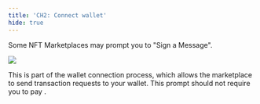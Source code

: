 ```yaml
---
title: 'CH2: Connect wallet'
hide: true
---
```


Some NFT Marketplaces may prompt you to "Sign a Message".&#x20;

![](/assets/nutshells/connect.png)

This is part of the wallet connection process, which allows the marketplace to send transaction requests to your wallet. This prompt should not require you to pay <Nutshell glossaryEntry="content/glossary/gas_fee.mdx" children="gas fees" />.
